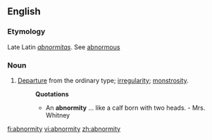 ==English==

===Etymology===
Late Latin ''[[abnormitas]]''. See [[abnormous]]
===Noun===
{{en-noun|abnormities}}
#[[Departure]] from the ordinary type; [[irregularity]]; [[monstrosity]].
#:'''Quotations'''
#:*An '''abnormity''' ... like a calf born with two heads. - Mrs. Whitney

[[fi:abnormity]]
[[vi:abnormity]]
[[zh:abnormity]]